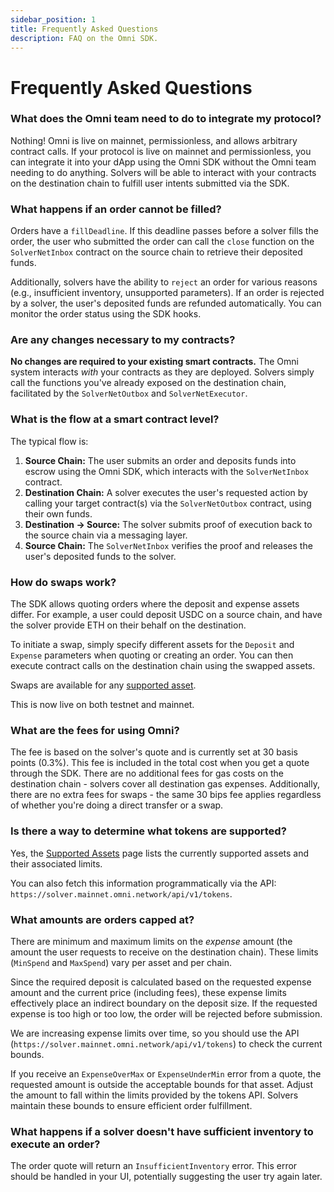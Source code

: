```yaml
---
sidebar_position: 1
title: Frequently Asked Questions
description: FAQ on the Omni SDK.
---
```


# Frequently Asked Questions

### What does the Omni team need to do to integrate my protocol?

Nothing! Omni is live on mainnet, permissionless, and allows arbitrary contract calls. If your protocol is live on mainnet and permissionless, you can integrate it into your dApp using the Omni SDK without the Omni team needing to do anything. Solvers will be able to interact with your contracts on the destination chain to fulfill user intents submitted via the SDK.

### What happens if an order cannot be filled?

Orders have a `fillDeadline`. If this deadline passes before a solver fills the order, the user who submitted the order can call the `close` function on the `SolverNetInbox` contract on the source chain to retrieve their deposited funds.

Additionally, solvers have the ability to `reject` an order for various reasons (e.g., insufficient inventory, unsupported parameters). If an order is rejected by a solver, the user's deposited funds are refunded automatically. You can monitor the order status using the SDK hooks.

### Are any changes necessary to my contracts?

**No changes are required to your existing smart contracts.** The Omni system interacts *with* your contracts as they are deployed. Solvers simply call the functions you've already exposed on the destination chain, facilitated by the `SolverNetOutbox` and `SolverNetExecutor`.

### What is the flow at a smart contract level?

The typical flow is:

1.  **Source Chain:** The user submits an order and deposits funds into escrow using the Omni SDK, which interacts with the `SolverNetInbox` contract.
2.  **Destination Chain:** A solver executes the user's requested action by calling your target contract(s) via the `SolverNetOutbox` contract, using their own funds.
3.  **Destination -> Source:** The solver submits proof of execution back to the source chain via a messaging layer.
4.  **Source Chain:** The `SolverNetInbox` verifies the proof and releases the user's deposited funds to the solver.

### How do swaps work?

The SDK allows quoting orders where the deposit and expense assets differ. For example, a user could deposit USDC on a source chain, and have the solver provide ETH on their behalf on the destination.

To initiate a swap, simply specify different assets for the `Deposit` and `Expense` parameters when quoting or creating an order. You can then execute contract calls on the destination chain using the swapped assets.

Swaps are available for any [supported asset](/sdk/supported-assets.mdx).

This is now live on both testnet and mainnet.

### What are the fees for using Omni?

The fee is based on the solver's quote and is currently set at 30 basis points (0.3%). This fee is included in the total cost when you get a quote through the SDK. There are no additional fees for gas costs on the destination chain - solvers cover all destination gas expenses. Additionally, there are no extra fees for swaps - the same 30 bips fee applies regardless of whether you're doing a direct transfer or a swap.

### Is there a way to determine what tokens are supported?

Yes, the [Supported Assets](/sdk/supported-assets.mdx) page lists the currently supported assets and their associated limits.

You can also fetch this information programmatically via the API: `https://solver.mainnet.omni.network/api/v1/tokens`.

### What amounts are orders capped at?

There are minimum and maximum limits on the *expense* amount (the amount the user requests to receive on the destination chain). These limits (`MinSpend` and `MaxSpend`) vary per asset and per chain.

Since the required deposit is calculated based on the requested expense amount and the current price (including fees), these expense limits effectively place an indirect boundary on the deposit size. If the requested expense is too high or too low, the order will be rejected before submission.

We are increasing expense limits over time, so you should use the API (`https://solver.mainnet.omni.network/api/v1/tokens`) to check the current bounds.

If you receive an `ExpenseOverMax` or `ExpenseUnderMin` error from a quote, the requested amount is outside the acceptable bounds for that asset. Adjust the amount to fall within the limits provided by the tokens API. Solvers maintain these bounds to ensure efficient order fulfillment.

### What happens if a solver doesn't have sufficient inventory to execute an order?

The order quote will return an `InsufficientInventory` error. This error should be handled in your UI, potentially suggesting the user try again later.
